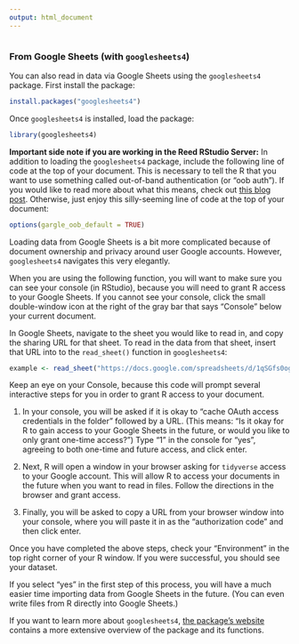 ```yaml
---
output: html_document
---
```


```r

```

### From Google Sheets (with `googlesheets4`)

You can also read in data via Google Sheets using the `googlesheets4` package. First install the package:

```r
install.packages("googlesheets4")
```

Once `googlesheets4` is installed, load the package:

```r
library(googlesheets4)
```

__Important side note if you are working in the Reed RStudio Server:__ In addition to loading the `googlesheets4` package, include the following line of code at the top of your document. This is necessary to tell the R that you want to use something called out-of-band authentication (or "oob auth"). If you would like to read more about what this means, check out [this blog post](https://gargle.r-lib.org/articles/auth-from-web.html). Otherwise, just enjoy this silly-seeming line of code at the top of your document:

```r
options(gargle_oob_default = TRUE)
```

Loading data from Google Sheets is a bit more complicated because of document ownership and privacy around user Google accounts. However, `googlesheets4` navigates this very elegantly. 

When you are using the following function, you will want to make sure you can see your console (in RStudio), because you will need to grant R access to your Google Sheets. If you cannot see your console, click the small double-window icon at the right of the gray bar that says "Console" below your current document. 

In Google Sheets, navigate to the sheet you would like to read in, and copy the sharing URL for that sheet. To read in the data from that sheet, insert that URL into to the `read_sheet()` function in `googlesheets4`:

```r
example <- read_sheet("https://docs.google.com/spreadsheets/d/1qSGfs0ogEOQsynzAtoUIgU5NJDqn7bOd14L9qpWA3w8/edit?usp=sharing")
```

Keep an eye on your Console, because this code will prompt several interactive steps for you in order to grant R access to your document.

1. In your console, you will be asked if it is okay to "cache OAuth access credentials in the folder" followed by a URL. (This means: "Is it okay for R to gain access to your Google Sheets in the future, or would you like to only grant one-time access?") Type "1" in the console for "yes", agreeing to both one-time and future access, and click enter.

2. Next, R will open a window in your browser asking for `tidyverse` access to your Google account. This will allow R to access your documents in the future when you want to read in files. Follow the directions in the browser and grant access. 

3. Finally, you will be asked to copy a URL from your browser window into your console, where you will paste it in as the "authorization code" and then click enter.

Once you have completed the above steps, check your "Environment" in the top right corner of your R window. If you were successful, you should see your dataset.

If you select "yes" in the first step of this process, you will have a much easier time importing data from Google Sheets in the future. (You can even write files from R directly into Google Sheets.)

If you want to learn more about `googlesheets4`, [the package's website](https://googlesheets4.tidyverse.org/) contains a more extensive overview of the package and its functions.
